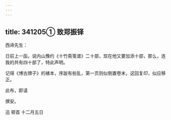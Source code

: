 ```yaml
---
---
---
```

title: 341205① 致郑振铎
---




西谛先生：

日前上一函，说内山豫约《十竹斋笺谱》二十部，现在他又要加添十部，那么，连我的共有四十部了，特此声明。

记得《博古牌子》的裱本，序跋有些乱，第一页则似倒置卷末，这回复印，似应移正。

此布，即请

撰安。

迅 顿首 十二月五日